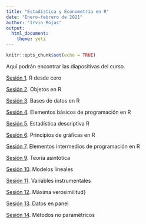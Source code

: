 ```yaml
---
title: "Estadística y Econometría en R"
date: "Enero-febrero de 2021"
author: "Irvin Rojas"
output:
  html_document:
    theme: yeti
---
```


```r
knitr::opts_chunk$set(echo = TRUE)
```

Aquí podrán encontrar las diapositivas del curso.

[Sesión 1](https://rojasirvin.github.io/EEenR/slides/sesion1.html#1). R desde cero

[Sesión 2](https://rojasirvin.github.io/EEenR/slides/sesion2.html#1). Objetos en R

[Sesión 3](https://rojasirvin.github.io/EEenR/slides/sesion3.html#1). Bases de datos en R

[Sesión 4](https://rojasirvin.github.io/EEenR/slides/sesion4.html#1). Elementos básicos de programación en R

[Sesión 5](https://rojasirvin.github.io/EEenR/slides/sesion5.html#1). Estadística descriptiva R

[Sesión 6](https://rojasirvin.github.io/EEenR/slides/sesion6.html#1). Principios de gráficas en R

[Sesión 7](https://rojasirvin.github.io/EEenR/slides/sesion7.html#1). Elementos intermedios de programación en R

[Sesión 9](https://rojasirvin.github.io/EEenR/slides/sesion9.html#1). Teoría asintótica

[Sesión 10](https://rojasirvin.github.io/EEenR/slides/sesion10.html#1). Modelos lineales

[Sesión 11](https://rojasirvin.github.io/EEenR/slides/sesion11.html#1). Variables instrumentales

[Sesión 12](https://rojasirvin.github.io/EEenR/slides/sesion12.html#1). Máxima verosimilitud}

[Sesión 13](https://rojasirvin.github.io/EEenR/slides/sesion13.html#1). Datos en panel

[Sesión 14](https://rojasirvin.github.io/EEenR/slides/sesion14.html#1). Métodos no paramétricos